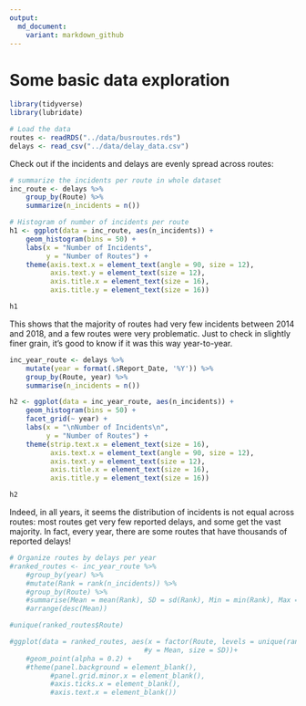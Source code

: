 ```yaml
---
output:
  md_document:
    variant: markdown_github
---
```

# Some basic data exploration

```r
library(tidyverse)
library(lubridate)

# Load the data
routes <- readRDS("../data/busroutes.rds")
delays <- read_csv("../data/delay_data.csv")
```

Check out if the incidents and delays are evenly spread across routes:

```r
# summarize the incidents per route in whole dataset
inc_route <- delays %>% 
    group_by(Route) %>% 
    summarize(n_incidents = n())

# Histogram of number of incidents per route
h1 <- ggplot(data = inc_route, aes(n_incidents)) +
    geom_histogram(bins = 50) +
    labs(x = "Number of Incidents",
         y = "Number of Routes") +
    theme(axis.text.x = element_text(angle = 90, size = 12),
          axis.text.y = element_text(size = 12),
          axis.title.x = element_text(size = 16),
          axis.title.y = element_text(size = 16))

h1
```

This shows that the majority of routes had very few incidents between 2014 and 2018, and a few routes were very problematic. Just to check in slightly finer grain, it's good to know if it was this way year-to-year.

```r
inc_year_route <- delays %>% 
    mutate(year = format(.$Report_Date, '%Y')) %>% 
    group_by(Route, year) %>% 
    summarise(n_incidents = n())

h2 <- ggplot(data = inc_year_route, aes(n_incidents)) +
    geom_histogram(bins = 50) +
    facet_grid(~ year) +
    labs(x = "\nNumber of Incidents\n",
         y = "Number of Routes") +
    theme(strip.text.x = element_text(size = 16),
          axis.text.x = element_text(angle = 90, size = 12),
          axis.text.y = element_text(size = 12),
          axis.title.x = element_text(size = 16),
          axis.title.y = element_text(size = 16))

h2
```

Indeed, in all years, it seems the distribution of incidents is not equal across routes: most routes get very few reported delays, and some get the vast majority. In fact, every year, there are some routes that have thousands of reported delays!

```r
# Organize routes by delays per year
#ranked_routes <- inc_year_route %>% 
    #group_by(year) %>% 
    #mutate(Rank = rank(n_incidents)) %>% 
    #group_by(Route) %>% 
    #summarise(Mean = mean(Rank), SD = sd(Rank), Min = min(Rank), Max = max(Rank)) %>% 
    #arrange(desc(Mean))

#unique(ranked_routes$Route)

#ggplot(data = ranked_routes, aes(x = factor(Route, levels = unique(ranked_routes$Route), ordered = TRUE), 
                                 #y = Mean, size = SD))+ 
    #geom_point(alpha = 0.2) +
    #theme(panel.background = element_blank(), 
          #panel.grid.minor.x = element_blank(),
          #axis.ticks.x = element_blank(),
          #axis.text.x = element_blank())
```


